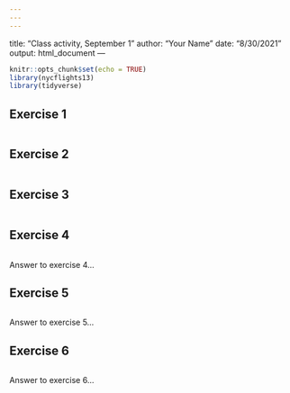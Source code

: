 ```yaml
---
---
---
```

title: "Class activity, September 1"
author: "Your Name"
date: "8/30/2021"
output: html_document
---

```r
knitr::opts_chunk$set(echo = TRUE)
library(nycflights13)
library(tidyverse)
```

## Exercise 1

```r

```

## Exercise 2

```r

```

## Exercise 3

```r

```

## Exercise 4

```r

```

Answer to exercise 4...

## Exercise 5

```r

```

Answer to exercise 5...

## Exercise 6

```r

```

Answer to exercise 6...